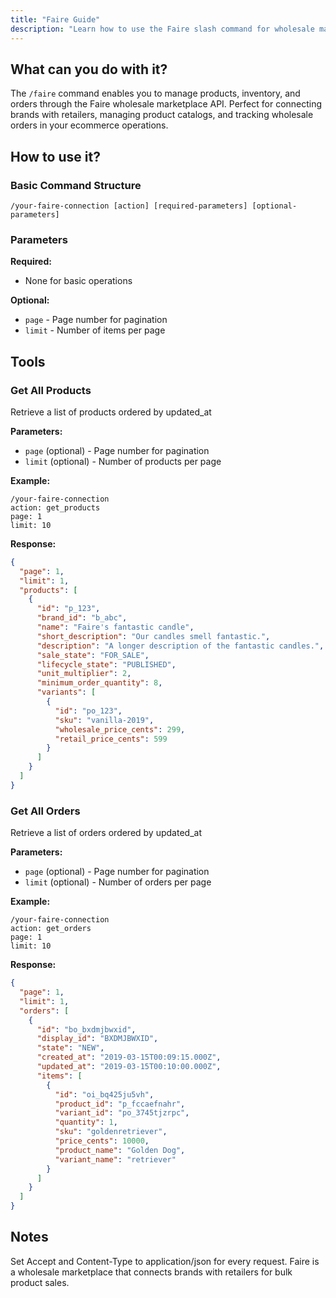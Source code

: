```yaml
---
title: "Faire Guide"
description: "Learn how to use the Faire slash command for wholesale marketplace management"
---
```


## What can you do with it?

The `/faire` command enables you to manage products, inventory, and orders through the Faire wholesale marketplace API. Perfect for connecting brands with retailers, managing product catalogs, and tracking wholesale orders in your ecommerce operations.

## How to use it?

### Basic Command Structure
```
/your-faire-connection [action] [required-parameters] [optional-parameters]
```

### Parameters

**Required:**

- None for basic operations

**Optional:**

- `page` - Page number for pagination
- `limit` - Number of items per page

## Tools

### Get All Products
Retrieve a list of products ordered by updated_at

**Parameters:**
- `page` (optional) - Page number for pagination
- `limit` (optional) - Number of products per page

**Example:**
```
/your-faire-connection
action: get_products
page: 1
limit: 10
```

**Response:**
```json
{
  "page": 1,
  "limit": 1,
  "products": [
    {
      "id": "p_123",
      "brand_id": "b_abc",
      "name": "Faire's fantastic candle",
      "short_description": "Our candles smell fantastic.",
      "description": "A longer description of the fantastic candles.",
      "sale_state": "FOR_SALE",
      "lifecycle_state": "PUBLISHED",
      "unit_multiplier": 2,
      "minimum_order_quantity": 8,
      "variants": [
        {
          "id": "po_123",
          "sku": "vanilla-2019",
          "wholesale_price_cents": 299,
          "retail_price_cents": 599
        }
      ]
    }
  ]
}
```

### Get All Orders
Retrieve a list of orders ordered by updated_at

**Parameters:**
- `page` (optional) - Page number for pagination
- `limit` (optional) - Number of orders per page

**Example:**
```
/your-faire-connection
action: get_orders
page: 1
limit: 10
```

**Response:**
```json
{
  "page": 1,
  "limit": 1,
  "orders": [
    {
      "id": "bo_bxdmjbwxid",
      "display_id": "BXDMJBWXID",
      "state": "NEW",
      "created_at": "2019-03-15T00:09:15.000Z",
      "updated_at": "2019-03-15T00:10:00.000Z",
      "items": [
        {
          "id": "oi_bq425ju5vh",
          "product_id": "p_fccaefnahr",
          "variant_id": "po_3745tjzrpc",
          "quantity": 1,
          "sku": "goldenretriever",
          "price_cents": 10000,
          "product_name": "Golden Dog",
          "variant_name": "retriever"
        }
      ]
    }
  ]
}
```

## Notes

Set Accept and Content-Type to application/json for every request. Faire is a wholesale marketplace that connects brands with retailers for bulk product sales.
